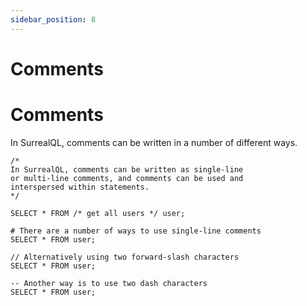 ```yaml
---
sidebar_position: 8
---
```


# Comments

# Comments

In SurrealQL, comments can be written in a number of different ways.

```surql
/*
In SurrealQL, comments can be written as single-line
or multi-line comments, and comments can be used and
interspersed within statements.
*/

SELECT * FROM /* get all users */ user;

# There are a number of ways to use single-line comments
SELECT * FROM user;

// Alternatively using two forward-slash characters
SELECT * FROM user;

-- Another way is to use two dash characters
SELECT * FROM user;
```
